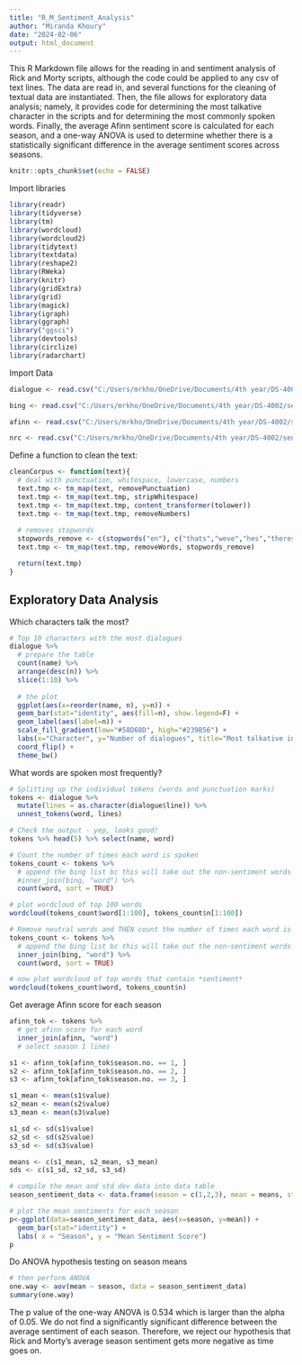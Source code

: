 ---
title: "R_M_Sentiment_Analysis"
author: "Miranda Khoury"
date: "2024-02-06"
output: html_document
---

This R Markdown file allows for the reading in and sentiment analysis of Rick and Morty scripts, although the code could be applied to any csv of text lines. The data are read in, and several functions for the cleaning of textual data are instantiated. Then, the file allows for exploratory data analysis; namely, it provides code for determining the most talkative character in the scripts and for determining the most commonly spoken words. Finally, the average Afinn sentiment score is calculated for each season, and a one-way ANOVA is used to determine whether there is a statistically significant difference in the average sentiment scores across seasons.

```{r setup, include=FALSE}
knitr::opts_chunk$set(echo = FALSE)
```

Import libraries
```{r}

library(readr)
library(tidyverse)
library(tm)
library(wordcloud)
library(wordcloud2)
library(tidytext)
library(textdata)
library(reshape2)
library(RWeka)
library(knitr)
library(gridExtra)
library(grid)
library(magick)
library(igraph)
library(ggraph)
library("ggsci")
library(devtools)
library(circlize)
library(radarchart)

```

Import Data
```{r}

dialogue <- read.csv("C:/Users/mrkho/OneDrive/Documents/4th year/DS-4002/r_m_scripts/RickAndMortyScripts.csv")

bing <- read.csv("C:/Users/mrkho/OneDrive/Documents/4th year/DS-4002/sentiment_dictionary/Bing.csv")

afinn <- read.csv("C:/Users/mrkho/OneDrive/Documents/4th year/DS-4002/sentiment_dictionary/Afinn.csv")

nrc <- read.csv("C:/Users/mrkho/OneDrive/Documents/4th year/DS-4002/sentiment_dictionary/NRC.csv")

```

Define a function to clean the text:
```{r}

cleanCorpus <- function(text){
  # deal with punctuation, whitespace, lowercase, numbers
  text.tmp <- tm_map(text, removePunctuation)
  text.tmp <- tm_map(text.tmp, stripWhitespace)
  text.tmp <- tm_map(text.tmp, content_transformer(tolower))
  text.tmp <- tm_map(text.tmp, removeNumbers)
  
  # removes stopwords
  stopwords_remove <- c(stopwords("en"), c("thats","weve","hes","theres","ive","im", "will","can","cant","dont","youve","us","youre","youll","theyre","whats","didnt"))
  text.tmp <- tm_map(text.tmp, removeWords, stopwords_remove)

  return(text.tmp)
}

```

## Exploratory Data Analysis

Which characters talk the most?
```{r}
# Top 10 characters with the most dialogues
dialogue %>% 
  # prepare the table
  count(name) %>%
  arrange(desc(n)) %>% 
  slice(1:10) %>%
  
  # the plot
  ggplot(aes(x=reorder(name, n), y=n)) +
  geom_bar(stat="identity", aes(fill=n), show.legend=F) +
  geom_label(aes(label=n)) +
  scale_fill_gradient(low="#58D68D", high="#239B56") +
  labs(x="Character", y="Number of dialogues", title="Most talkative in Rick And Morty") +
  coord_flip() +
  theme_bw()
```

What words are spoken most frequently?
```{r}
# Splitting up the individual tokens (words and punctuation marks)
tokens <- dialogue %>% 
  mutate(lines = as.character(dialogue$line)) %>% 
  unnest_tokens(word, lines)

# Check the output - yep, looks good!
tokens %>% head(5) %>% select(name, word)

# Count the number of times each word is spoken
tokens_count <- tokens %>% 
  # append the bing list bc this will take out the non-sentiment words that are in tokens that aren't in bing, like "I" or "it". we don't care about those
  #inner_join(bing, "word") %>%
  count(word, sort = TRUE)

# plot wordcloud of top 100 words
wordcloud(tokens_count$word[1:100], tokens_count$n[1:100])

# Remove neutral words and THEN count the number of times each word is spoken
tokens_count <- tokens %>% 
  # append the bing list bc this will take out the non-sentiment words that are in tokens that aren't in bing, like "I" or "it". we don't care about those
  inner_join(bing, "word") %>%
  count(word, sort = TRUE)

# now plot wordcloud of top words that contain *sentiment*
wordcloud(tokens_count$word, tokens_count$n)
```

Get average Afinn score for each season

```{r}

afinn_tok <- tokens %>% 
  # get afinn score for each word
  inner_join(afinn, "word")
  # select season 1 lines

s1 <- afinn_tok[afinn_tok$season.no. == 1, ]
s2 <- afinn_tok[afinn_tok$season.no. == 2, ]
s3 <- afinn_tok[afinn_tok$season.no. == 3, ]

s1_mean <- mean(s1$value)
s2_mean <- mean(s2$value)
s3_mean <- mean(s3$value)

s1_sd <- sd(s1$value)
s2_sd <- sd(s2$value)
s3_sd <- sd(s3$value)

means <- c(s1_mean, s2_mean, s3_mean)
sds <- c(s1_sd, s2_sd, s3_sd)

# compile the mean and std dev data into data table
season_sentiment_data <- data.frame(season = c(1,2,3), mean = means, std_dev = sds)

# plot the mean sentiments for each season
p<-ggplot(data=season_sentiment_data, aes(x=season, y=mean)) +
  geom_bar(stat="identity") +
  labs( x = "Season", y = "Mean Sentiment Score")
p

```

Do ANOVA hypothesis testing on season means

```{r}

# then perform ANOVA
one.way <- aov(mean ~ season, data = season_sentiment_data)
summary(one.way)

```

The p value of the one-way ANOVA is 0.534 which is larger than the alpha of 0.05. We do not find a significantly significant difference between the average sentiment of each season. Therefore, we reject our hypothesis that Rick and Morty's average season sentiment gets more negative as time goes on.
